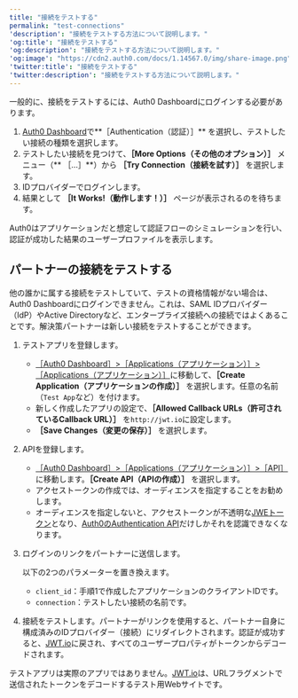 ```yaml
---
title: "接続をテストする"
permalink: "test-connections"
'description': "接続をテストする方法について説明します。"
'og:title': "接続をテストする"
'og:description': "接続をテストする方法について説明します。"
'og:image': "https://cdn2.auth0.com/docs/1.14567.0/img/share-image.png"
'twitter:title': "接続をテストする"
'twitter:description': "接続をテストする方法について説明します。"
---
```



一般的に、接続をテストするには、<Tooltip data-tooltip-id="react-containers-DefinitionTooltip-0" href="/docs/ja-jp/glossary?term=auth0-dashboard" tip="Auth0 Dashboard: サービスを構成するためのAuth0の主製品。" cta="用語集の表示">Auth0 Dashboard</Tooltip>にログインする必要があります。

1. [Auth0 Dashboard](https://manage.auth0.com/#)で**［Authentication（認証）］** を選択し、テストしたい接続の種類を選択します。
2. テストしたい接続を見つけて、**［More Options（その他のオプション）］** メニュー（** ［...］**）から **［Try Connection（接続を試す）］** を選択します。
3. IDプロバイダーでログインします。
4. 結果として **［It Works!（動作します！）］** ページが表示されるのを待ちます。

Auth0はアプリケーションだと想定して認証フローのシミュレーションを行い、認証が成功した結果のユーザープロファイルを表示します。

## パートナーの接続をテストする

他の誰かに属する接続をテストしていて、テストの資格情報がない場合は、Auth0 Dashboardにログインできません。これは、<Tooltip data-tooltip-id="react-containers-DefinitionTooltip-1" href="/docs/ja-jp/glossary?term=security-assertion-markup-language" tip="Security Assertion Markup Language（SAML）: パスワードなしに二者間で認証情報を交換できる標準化プロトコル。" cta="用語集の表示">SAML</Tooltip> IDプロバイダー（<Tooltip data-tooltip-id="react-containers-DefinitionTooltip-2" href="/docs/ja-jp/glossary?term=idp" tip="IDプロバイダー（IdP）: デジタルIDを保存および管理するサービス。" cta="用語集の表示">IdP</Tooltip>）やActive Directoryなど、エンタープライズ接続への接続ではよくあることです。解決策パートナーは新しい接続をテストすることができます。

1. テストアプリを登録します。

   * [［Auth0 Dashboard］>［Applications（アプリケーション）］>［Applications（アプリケーション）］](https://manage.auth0.com/#/applications)に移動して、**［Create Application（アプリケーションの作成）］** を選択します。任意の名前（`Test App`など）を付けます。
   * 新しく作成したアプリの設定で、**［Allowed Callback URLs（許可されているCallback URL）］** を`http://jwt.io`に設定します。
   * **［Save Changes（変更の保存）］** を選択します。
2. APIを登録します。

   * [［Auth0 Dashboard］>［Applications（アプリケーション）］>［API］](http://https://manage.auth0.com/#/api)に移動します。**［Create API（APIの作成）］** を選択します。
   * アクセストークンの作成では、オーディエンスを指定することをお勧めします。
   * オーディエンスを指定しないと、アクセストークンが不透明な[JWEトークン](https://datatracker.ietf.org/doc/html/rfc7516#section-3.3)となり、[Auth0のAuthentication API](https://auth0.com/docs/api/authentication)だけしかそれを認識できなくなります。
3. ログインのリンクをパートナーに送信します。

   <AuthCodeBlock children={codeExample} language="text" lines />

   以下の2つのパラメーターを置き換えます。
   * `client_id`：手順1で作成したアプリケーションのクライアントIDです。
   * `connection`：テストしたい接続の名前です。
4. 接続をテストします。パートナーがリンクを使用すると、パートナー自身に構成済みのIDプロバイダー（接続）にリダイレクトされます。認証が成功すると、[JWT.io](http://jwt.io)に戻され、すべてのユーザープロパティがトークンからデコードされます。

<Callout icon="file-lines" color="#0EA5E9" iconType="regular">

テストアプリは実際のアプリではありません。[JWT.io](http://jwt.io)は、URLフラグメントで送信されたトークンをデコードするテスト用Webサイトです。

</Callout>

